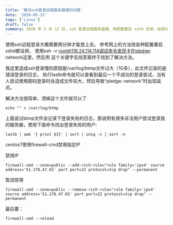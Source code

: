 ```yaml
---
title: '解决ssh登录远程服务器慢的问题'
date: '2020-05-12'
tags: ['Linux']
draft: false
summary: 2020 年 5 月 12 日，ssh 登录远程服务器慢，改配置重启 sshd 无效，经调试发现卡在 pledge: network，原因是/var/log/btmp 文件过大，清除该文件可解决，还可找出登录失败用户及禁用指定 IP 并重载防火墙。 
---
```


使用ssh远程登录大概需要两分钟才能登上去。
参考网上的方法改各种配置重启sshd都没用，
使用ssh -v root@118.24.114.114调试命令发现卡在pledge: network这里，然后用
这个关键字去找答案终于找到了解决方法。

我这里造成ssh登录慢的原因是/var/log/btmp文件过大（1G多），此文件记录的是错误登录的日志，
执行lastb命令就可以查看到最后一个不成功的登录尝试，当有人尝试使用密码登录时会造成文件较大，然后导致“pledge: network”时出现延迟。

解决方法很简单，清掉这个文件就可以了
```
echo "" > /var/log/btmp
```

上面说过btmp文件会记录下登录失败的日志，那说明有很多非法用户尝试登录我的服务器，使用下面命令找出登录失败的用户:
```
lastb | awk '{ print $3}' | sort | uniq -c | sort -n
```
centos7使用firewall-cmd禁用指定IP  

禁用IP
```
firewall-cmd --zone=public --add-rich-rule="rule family='ipv4' source address='51.178.47.65' port port=22 protocol=tcp drop" --permanent
```
取消禁用
```
firewall-cmd --zone=public --remove-rich-rule="rule family='ipv4' source address='51.178.47.65' port port=22 protocol=tcp drop" --permanent
```
最后要：
```
firewall-cmd --reload
```